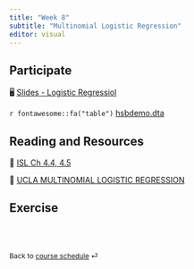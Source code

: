 ```yaml
---
title: "Week 8"
subtitle: "Multinomial Logistic Regression"
editor: visual
---
```


::: callout-important
:::

## Participate

🖥️ [Slides - Logistic Regressiol](/slides/09-class-glm.html)

`r fontawesome::fa("table")` [hsbdemo.dta](https://stats.idre.ucla.edu/stat/data/hsbdemo.dta)

## Reading and Resources

📖 [ISL Ch 4.4, 4.5](https://www.statlearning.com/)

📖 [UCLA MULTINOMIAL LOGISTIC REGRESSION](https://stats.oarc.ucla.edu/r/dae/multinomial-logistic-regression/)

## Exercise

<!-- 📋 [Lab-16 Joining tables](/exercise/lab16-join.html) -->

<!-- `r fontawesome::fa("table")` <https://www.jaredlander.com/data/DiamondColors.csv> -->

<!-- `r fontawesome::fa("table")` **`ggplot2::diamonds`** -->

<!-- 📋 [Lab-17 tidyr](/exercise/lab17-tidyr.html) -->

<!-- `r fontawesome::fa("table")` [trump.csv](/slides/data/trump.csv) -->

<br><br>

::: {style="font-size: 0.875em;"}
Back to [course schedule](/ "Course schedule") ⏎
:::
